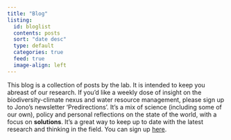 ```yaml
---
title: "Blog"
listing:
  id: bloglist
  contents: posts
  sort: "date desc"
  type: default
  categories: true
  feed: true
  image-align: left
---
```


This blog is a collection of posts by the lab. It is intended to keep you abreast of our research. If you'd like a weekly dose of insight on the biodiversity-climate nexus and water resource management, please sign up to Jono's newsletter 'Predirections'. It's a mix of science (including some of our own), policy and personal reflections on the state of the world, with a focus on **solutions**. It's a great way to keep up to date with the latest research and thinking in the field. You can sign up [here](https://predirections.substack.com). 

<br><br>


::: {#bloglist}
:::
